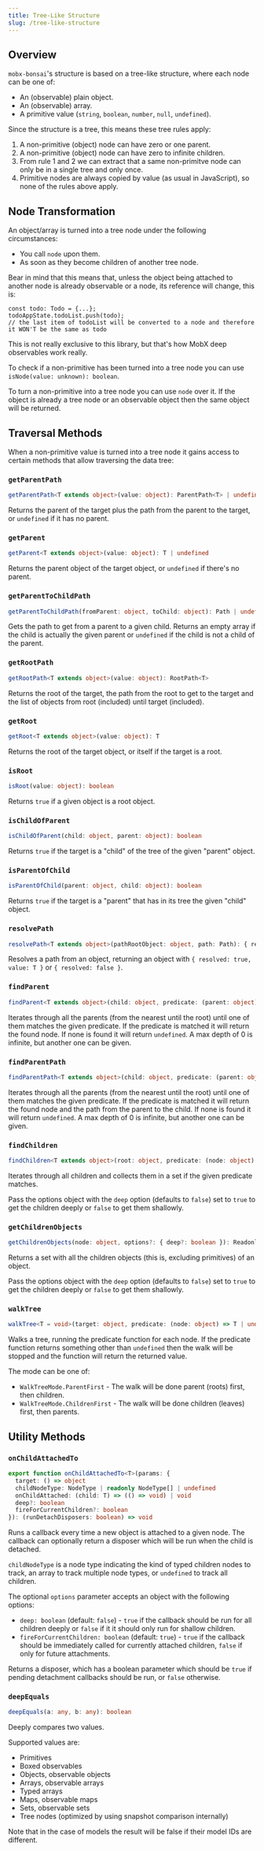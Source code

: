 ```yaml
---
title: Tree-Like Structure
slug: /tree-like-structure
---
```


## Overview

`mobx-bonsai`'s structure is based on a tree-like structure, where each node can be one of:

- An (observable) plain object.
- An (observable) array.
- A primitive value (`string`, `boolean`, `number`, `null`, `undefined`).

Since the structure is a tree, this means these tree rules apply:

1. A non-primitive (object) node can have zero or one parent.
2. A non-primitive (object) node can have zero to infinite children.
3. From rule 1 and 2 we can extract that a same non-primitve node can only be in a single tree and only once.
4. Primitive nodes are always copied by value (as usual in JavaScript), so none of the rules above apply.

## Node Transformation

An object/array is turned into a tree node under the following circumstances:

- You call `node` upon them.
- As soon as they become children of another tree node.

Bear in mind that this means that, unless the object being attached to another node is already observable or a node, its reference will change, this is:

```
const todo: Todo = {...};
todoAppState.todoList.push(todo);
// the last item of todoList will be converted to a node and therefore it WON'T be the same as todo
```

This is not really exclusive to this library, but that's how MobX deep observables work really.

To check if a non-primitive has been turned into a tree node you can use `isNode(value: unknown): boolean`.

To turn a non-primitive into a tree node you can use `node` over it. If the object is already a tree node or an observable object then the same object will be returned.

## Traversal Methods

When a non-primitive value is turned into a tree node it gains access to certain methods that allow traversing the data tree:

### `getParentPath`

```ts
getParentPath<T extends object>(value: object): ParentPath<T> | undefined
```

Returns the parent of the target plus the path from the parent to the target, or `undefined` if it has no parent.

### `getParent`

```ts
getParent<T extends object>(value: object): T | undefined
```

Returns the parent object of the target object, or `undefined` if there's no parent.

### `getParentToChildPath`

```ts
getParentToChildPath(fromParent: object, toChild: object): Path | undefined
```

Gets the path to get from a parent to a given child.
Returns an empty array if the child is actually the given parent or `undefined` if the child is not a child of the parent.

### `getRootPath`

```ts
getRootPath<T extends object>(value: object): RootPath<T>
```

Returns the root of the target, the path from the root to get to the target and the list of objects from root (included) until target (included).

### `getRoot`

```ts
getRoot<T extends object>(value: object): T
```

Returns the root of the target object, or itself if the target is a root.

### `isRoot`

```ts
isRoot(value: object): boolean
```

Returns `true` if a given object is a root object.

### `isChildOfParent`

```ts
isChildOfParent(child: object, parent: object): boolean
```

Returns `true` if the target is a "child" of the tree of the given "parent" object.

### `isParentOfChild`

```ts
isParentOfChild(parent: object, child: object): boolean
```

Returns `true` if the target is a "parent" that has in its tree the given "child" object.

### `resolvePath`

```ts
resolvePath<T extends object>(pathRootObject: object, path: Path): { resolved: true; value: T } | { resolved: false }
```

Resolves a path from an object, returning an object with `{ resolved: true, value: T }` or `{ resolved: false }`.

### `findParent`

```ts
findParent<T extends object>(child: object, predicate: (parent: object) => boolean, maxDepth = 0): T | undefined
```

Iterates through all the parents (from the nearest until the root) until one of them matches the given predicate.
If the predicate is matched it will return the found node.
If none is found it will return `undefined`.
A max depth of 0 is infinite, but another one can be given.

### `findParentPath`

```ts
findParentPath<T extends object>(child: object, predicate: (parent: object) => boolean, maxDepth = 0): FoundParentPath<T> | undefined
```

Iterates through all the parents (from the nearest until the root) until one of them matches the given predicate.
If the predicate is matched it will return the found node and the path from the parent to the child.
If none is found it will return `undefined`.
A max depth of 0 is infinite, but another one can be given.

### `findChildren`

```ts
findChildren<T extends object>(root: object, predicate: (node: object) => boolean, options?: { deep?: boolean }): ReadonlySet<T>
```

Iterates through all children and collects them in a set if the given predicate matches.

Pass the options object with the `deep` option (defaults to `false`) set to `true` to get the children deeply or `false` to get them shallowly.

### `getChildrenObjects`

```ts
getChildrenObjects(node: object, options?: { deep?: boolean }): ReadonlySet<object>
```

Returns a set with all the children objects (this is, excluding primitives) of an object.

Pass the options object with the `deep` option (defaults to `false`) set to `true` to get the children deeply or `false` to get them shallowly.

### `walkTree`

```ts
walkTree<T = void>(target: object, predicate: (node: object) => T | undefined, mode: WalkTreeMode): T | undefined
```

Walks a tree, running the predicate function for each node.
If the predicate function returns something other than `undefined` then the walk will be stopped and the function will return the returned value.

The mode can be one of:

- `WalkTreeMode.ParentFirst` - The walk will be done parent (roots) first, then children.
- `WalkTreeMode.ChildrenFirst` - The walk will be done children (leaves) first, then parents.

## Utility Methods

### `onChildAttachedTo`

```ts
export function onChildAttachedTo<T>(params: {
  target: () => object
  childNodeType: NodeType | readonly NodeType[] | undefined
  onChildAttached: (child: T) => (() => void) | void
  deep?: boolean
  fireForCurrentChildren?: boolean
}): (runDetachDisposers: boolean) => void
```

Runs a callback every time a new object is attached to a given node.
The callback can optionally return a disposer which will be run when the child is detached.

`childNodeType` is a node type indicating the kind of typed children nodes to track, an array to track multiple node types, or `undefined` to track all children.

The optional `options` parameter accepts an object with the following options:

- `deep: boolean` (default: `false`) - `true` if the callback should be run for all children deeply or `false` if it it should only run for shallow children.
- `fireForCurrentChildren: boolean` (default: `true`) - `true` if the callback should be immediately called for currently attached children, `false` if only for future attachments.

Returns a disposer, which has a boolean parameter which should be `true` if pending detachment callbacks should be run, or `false` otherwise.

### `deepEquals`

```ts
deepEquals(a: any, b: any): boolean
```

Deeply compares two values.

Supported values are:

- Primitives
- Boxed observables
- Objects, observable objects
- Arrays, observable arrays
- Typed arrays
- Maps, observable maps
- Sets, observable sets
- Tree nodes (optimized by using snapshot comparison internally)

Note that in the case of models the result will be false if their model IDs are different.

